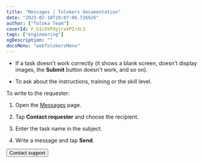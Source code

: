 ```yaml
---
title: "Messages | Tolokers documentation"
date: "2023-02-18T19:07:06.726926"
author: ["Toloka Team"]
coverId: F_bIcOYF9yjrxkPZrXc3
tags: ["engineering"]
ogDescription: ""
docsMenu: "webTolokersMenu"
---
```



<MessagesContent/>

- If a task doesn't work correctly (it shows a blank screen, doesn't display images, the **Submit** button doesn't work, and so on).

- To ask about the instructions, training or the skill level.

To write to the requester:

1. Open the [Messages](http://toloka.yandex.com/messages) page.

1. Tap **Contact requester** and choose the recipient.

1. Enter the task name in the subject.

1. Write a message and tap **Send**.

<Button themeColor="light" view="default" size="l" type="link" url="../troubleshooting/support?form-source=messages">Contact support</Button>
